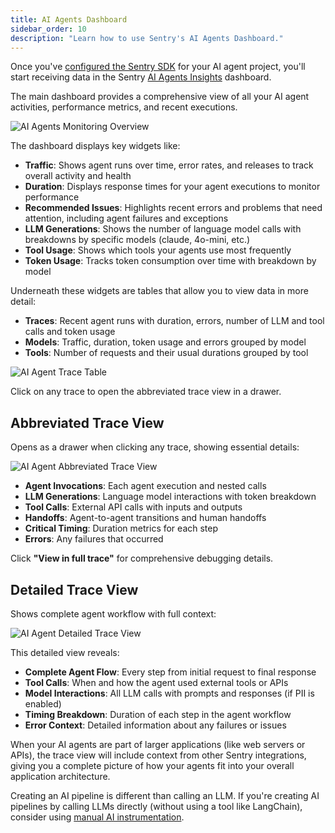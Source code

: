 ```yaml
---
title: AI Agents Dashboard
sidebar_order: 10
description: "Learn how to use Sentry's AI Agents Dashboard."
---
```


<Include name="feature-limited-on-team-retention.mdx" />

Once you've [configured the Sentry SDK](/product/insights/agents/getting-started/) for your AI agent project, you'll start receiving data in the Sentry [AI Agents Insights](https://sentry.io/orgredirect/organizations/:orgslug/insights/agents/) dashboard.

The main dashboard provides a comprehensive view of all your AI agent activities, performance metrics, and recent executions.

![AI Agents Monitoring Overview](./img/overview.png)

The dashboard displays key widgets like:

- **Traffic**: Shows agent runs over time, error rates, and releases to track overall activity and health
- **Duration**: Displays response times for your agent executions to monitor performance
- **Recommended Issues**: Highlights recent errors and problems that need attention, including agent failures and exceptions
- **LLM Generations**: Shows the number of language model calls with breakdowns by specific models (claude, 4o-mini, etc.)
- **Tool Usage**: Shows which tools your agents use most frequently
- **Token Usage**: Tracks token consumption over time with breakdown by model

Underneath these widgets are tables that allow you to view data in more detail:

- **Traces**: Recent agent runs with duration, errors, number of LLM and tool calls and token usage
- **Models**: Traffic, duration, token usage and errors grouped by model
- **Tools**: Number of requests and their usual durations grouped by tool

![AI Agent Trace Table](./img/trace-table.png)

Click on any trace to open the abbreviated trace view in a drawer.

## Abbreviated Trace View

Opens as a drawer when clicking any trace, showing essential details:

![AI Agent Abbreviated Trace View](./img/abbreviated-trace-view.png)

- **Agent Invocations**: Each agent execution and nested calls
- **LLM Generations**: Language model interactions with token breakdown
- **Tool Calls**: External API calls with inputs and outputs
- **Handoffs**: Agent-to-agent transitions and human handoffs
- **Critical Timing**: Duration metrics for each step
- **Errors**: Any failures that occurred

Click **"View in full trace"** for comprehensive debugging details.

## Detailed Trace View

Shows complete agent workflow with full context:

![AI Agent Detailed Trace View](./img/trace-view.png)

This detailed view reveals:

- **Complete Agent Flow**: Every step from initial request to final response
- **Tool Calls**: When and how the agent used external tools or APIs
- **Model Interactions**: All LLM calls with prompts and responses (if PII is enabled)
- **Timing Breakdown**: Duration of each step in the agent workflow
- **Error Context**: Detailed information about any failures or issues

When your AI agents are part of larger applications (like web servers or APIs), the trace view will include context from other Sentry integrations, giving you a complete picture of how your agents fit into your overall application architecture.

<Alert title="Agent Pipelines vs Direct LLM Calls">

Creating an AI pipeline is different than calling an LLM. If you're creating AI pipelines by calling LLMs directly (without using a tool like LangChain), consider using [manual AI instrumentation](/product/insights/llm-monitoring/getting-started/#manually-instrumenting-ai-workloads).

</Alert>
